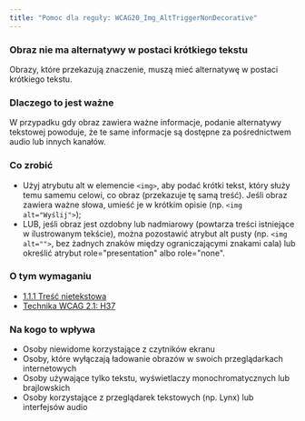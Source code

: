 ```yaml
---
title: "Pomoc dla reguły: WCAG20_Img_AltTriggerNonDecorative"
---
```


<div className="toolHelp">
<Row>
<Column colLg={16} colMd={8} colSm={4} className="toolHead">

### Obraz nie ma alternatywy w postaci krótkiego tekstu

<div id="locLevel"></div>

Obrazy, które przekazują znaczenie, muszą mieć alternatywę w postaci krótkiego tekstu.

</Column>
</Row>
<Row>
<Column colLg={11} colMd={5} colSm={4} className="toolMain">

### Dlaczego to jest ważne

W przypadku gdy obraz zawiera ważne informacje, podanie alternatywy tekstowej powoduje, że te same informacje są dostępne za pośrednictwem audio lub innych kanałów.

<div id="locSnippet"></div>


### Co zrobić

* Użyj atrybutu alt w elemencie `<img>`, aby podać krótki tekst, który służy temu samemu celowi, co obraz (przekazuje tę samą treść). Jeśli obraz zawiera ważne słowa, umieść je w krótkim opisie (np. `<img alt="Wyślij">`);
* LUB, jeśli obraz jest ozdobny lub nadmiarowy (powtarza treści istniejące w ilustrowanym tekście), można pozostawić atrybut alt pusty (np. `<img alt="">`, bez żadnych znaków między ograniczającymi znakami cala) lub określić atrybut role="presentation" albo role="none".

</Column>
<Column colLg={5} colMd={3} colSm={4} className="toolLeft">

### O tym wymaganiu

* [1.1.1 Treść nietekstowa](https://wcag.lepszyweb.pl/#non-text-content)
* [Technika WCAG 2.1: H37](https://www.w3.org/WAI/WCAG21/Techniques/html/H37)

### Na kogo to wpływa

* Osoby niewidome korzystające z czytników ekranu
* Osoby, które wyłączają ładowanie obrazów w swoich przeglądarkach internetowych
* Osoby używające tylko tekstu, wyświetlaczy monochromatycznych lub brajlowskich
* Osoby korzystające z przeglądarek tekstowych (np. Lynx) lub interfejsów audio

</Column>
</Row>
</div>

